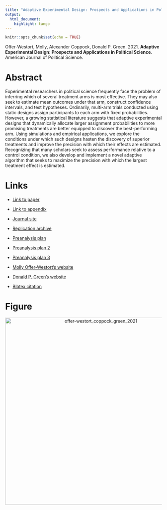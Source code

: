 ```yaml
---
title: "Adaptive Experimental Design: Prospects and Applications in Political Science"
output:
  html_document:
    highlight: tango
---
```


```r
knitr::opts_chunk$set(echo = TRUE)
```

Offer-Westort, Molly, Alexander Coppock, Donald P. Green. 2021. <b>Adaptive Experimental Design: Prospects and Applications in Political Science</b>. American Journal of Political Science.

# Abstract
Experimental researchers in political science frequently face the problem of inferring which of several treatment arms is most effective. They may also seek to estimate mean outcomes under that arm, construct confidence intervals, and test hypotheses. Ordinarily, multi-arm trials conducted using static designs assign participants to each arm with fixed probabilities. However, a growing statistical literature suggests that adaptive experimental designs that dynamically allocate larger assignment probabilities to more promising treatments are better equipped to discover the best-performing arm. Using simulations and empirical applications, we explore the conditions under which such designs hasten the discovery of superior treatments  and improve the precision with which their effects are estimated. Recognizing that many scholars seek to assess performance relative to a control condition, we also develop and implement a novel adaptive algorithm that seeks to maximize the precision with which the largest treatment effect is estimated.

# Links
 - <a href='offer-westort_coppock_green_2021.pdf' target='_blank'>Link to paper</a>
 - <a href='offer-westort_coppock_green_2021_appendix.pdf'target='_blank'>Link to appendix</a>
 - <a href='https://doi.org/10.1111/ajps.12597'target='_blank'>Journal site</a>
 - <a href='https://doi.org/10.7910/DVN/CMUHBU'target='_blank'>Replication archive</a>
 - <a href='https://osf.io/6p7ry'target='_blank'>Preanalysis plan</a>
 - <a href='https://osf.io/xp8mc'target='_blank'>Preanalysis plan 2</a>
 - <a href='https://osf.io/6p7ry'target='_blank'>Preanalysis plan 3</a>

 - <a href= 'https://mollyow.github.io' target='_blank'>Molly Offer-Westort's website</a>
 - <a href= 'http://www.donaldgreen.com/' target='_blank'>Donald P. Green's website</a>
 - <a href='offer-westort_coppock_green_2021.txt'target='_blank'>Bibtex citation</a>

# Figure
<center><img src="display_figures/offer-westort_coppock_green_2021_display.png" alt="offer-westort_coppock_green_2021" width="600"></center>